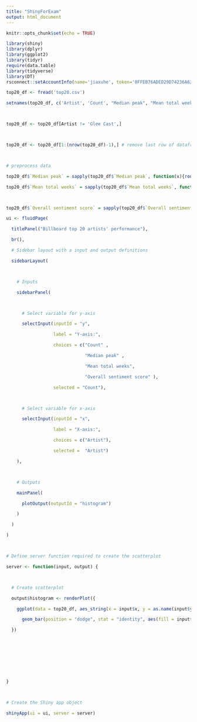 ---
title: "ShinyForExam"
output: html_document
---

```{r setup, include=FALSE}
knitr::opts_chunk$set(echo = TRUE)
```

```{r}
library(shiny)
library(dplyr)
library(ggplot2)
library(tidyr)
require(data.table)
library(tidyverse)
library(DT)
rsconnect::setAccountInfo(name='jiaxuhe', token='0FFEB76ADED29D74236A62BBF8F24838', secret='WY6k/8PhbrfHxrZfUwTglweMNDu0ApCHfsJSB/WX')

```

```{r}
top20_df <- fread('top20.csv')

setnames(top20_df, c('Artist', 'Count', "Median peak", "Mean total weeks", 'Overall sentiment score'))



top20_df <- top20_df[Artist != 'Glee Cast',]



top20_df <- top20_df[1:(nrow(top20_df)-1),] # remove last row of dataframe loaded



# preprocess data

top20_df$`Median peak` = sapply(top20_df$`Median peak`, function(x){round(x, 1)})

top20_df$`Mean total weeks` = sapply(top20_df$`Mean total weeks`, function(x){round(x, 1)})



top20_df$`Overall sentiment score` = sapply(top20_df$`Overall sentiment score`, function(x){round(x, 2)})
```

```{r}
ui <- fluidPage(

  titlePanel("Billboard top 20 artists' performance"),

  br(),

  # Sidebar layout with a input and output definitions

  sidebarLayout(



    # Inputs

    sidebarPanel(



      # Select variable for y-axis

      selectInput(inputId = "y",

                  label = "Y-axis:",

                  choices = c("Count" , 

                              "Median peak" , 

                              "Mean total weeks", 

                              "Overall sentiment score" ),

                  selected = "Count"),



      # Select variable for x-axis

      selectInput(inputId = "x",

                  label = "X-axis:",

                  choices = c("Artist"),

                  selected =  "Artist")

    ),



    # Outputs

    mainPanel(

      plotOutput(outputId = "histogram")

    )

  )

)



# Define server function required to create the scatterplot

server <- function(input, output) {



  # Create scatterplot

  output$histogram <- renderPlot({

    ggplot(data = top20_df, aes_string(x = input$x, y = as.name(input$y))) +

      geom_bar(position = "dodge", stat = "identity", aes(fill = input$x)) + coord_flip() + ggtitle("Histogram showing top 20 Billboard artists' performance")

  })









}



# Create the Shiny app object

shinyApp(ui = ui, server = server)
```

